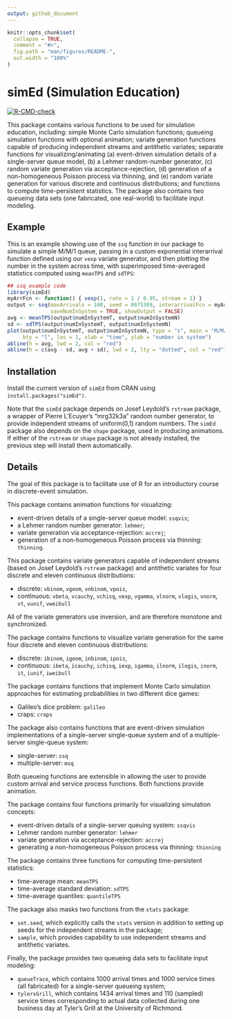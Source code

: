 ```yaml
---
output: github_document
---
```


<!-- README.md is generated from README.Rmd. Please edit that file -->

```r
knitr::opts_chunk$set(
  collapse = TRUE,
  comment = "#>",
  fig.path = "man/figures/README-",
  out.width = "100%"
)
```

# simEd (Simulation Education)

<!-- badges: start -->
[![R-CMD-check](https://github.com/blawson-bates/simEd/actions/workflows/R-CMD-check.yaml/badge.svg)](https://github.com/blawson-bates/simEd/actions/workflows/R-CMD-check.yaml)
<!-- badges: end -->

This package contains various functions to be used for simulation education,
including: simple Monte Carlo simulation functions; queueing simulation
functions with optional animation; variate generation functions capable of
producing independent streams and antithetic variates; separate functions for
visualizing/animating (a) event-driven simulation details of a single-server
queue model, (b) a Lehmer random-number generator, (c) random variate
generation via acceptance-rejection, (d) generation of a non-homogeneous
Poisson process via thinning, and (e) random variate generation for various
discrete and continuous distributions; and functions to compute time-persistent
statistics. The package also contains two queueing data sets (one fabricated,
one real-world) to facilitate input modeling.

## Example

This is an example showing use of the `ssq` function in our package to simulate
a simple M/M/1 queue, passing in a custom exponential interarrival function
defined using our `vexp` variate generator, and then plotting the number in the
system across time, with superimposed time-averaged statistics computed using
`meanTPS` and `sdTPS`:

```r
## ssq example code
library(simEd)
myArrFcn <- function() { vexp(1, rate = 1 / 0.95, stream = 1) }
output <- ssq(maxArrivals = 100, seed = 8675309, interarrivalFcn = myArrFcn,
              saveNumInSystem = TRUE, showOutput = FALSE)
avg <- meanTPS(output$numInSystemT, output$numInSystemN)
sd <- sdTPS(output$numInSystemT, output$numInSystemN)
plot(output$numInSystemT, output$numInSystemN, type = "s", main = "M/M/1 Queue",
     bty = "l", las = 1, xlab = "time", ylab = "number in system")
abline(h = avg, lwd = 2, col = "red")
abline(h = c(avg - sd, avg + sd), lwd = 2, lty = "dotted", col = "red")
```


## Installation

Install the current version of `simEd` from CRAN using
`install.packages("simEd")`.  

Note that the `simEd` package depends on Josef Leydold's `rstream` package, a
wrapper of Pierre L'Ecuyer's "mrg32k3a" random number generator, to provide
independent streams of uniform(0,1) random numbers.  The `simEd` package also
depends on the `shape` package, used in producing animations.  If either of the
`rstream` or `shape` package is not already installed, the previous step will
install them automatically.

## Details

The goal of this package is to facilitate use of R for an introductory course in
discrete-event simulation.

This package contains animation functions for visualizing:

* event-driven details of a single-server queue model: `ssqvis`;
* a Lehmer random number generator: `lehmer`; 
* variate generation via acceptance-rejection: `accrej`;
* generation of a non-homogeneous Poisson process via thinning: `thinning`.

This package contains variate generators capable of independent streams (based
on Josef Leydold's `rstream` package) and antithetic variates for four discrete
and eleven continuous distributions:

* discrete: `vbinom`, `vgeom`, `vnbinom`, `vpois`, 
* continuous: `vbeta`, `vcauchy`, `vchisq`, `vexp`, `vgamma`, `vlnorm`, `vlogis`, `vnorm`, `vt`, `vunif`, `vweibull`

All of the variate generators use inversion, and are therefore monotone and
synchronized.

The package contains functions to visualize variate generation for the same four
discrete and eleven continuous distributions:

* discrete: `ibinom`, `igeom`, `inbinom`, `ipois`, 
* continuous: `ibeta`, `icauchy`, `ichisq`, `iexp`, `igamma`, `ilnorm`, `ilogis`, `inorm`, `it`, `iunif`, `iweibull`

The package contains functions that implement Monte Carlo simulation approaches
for estimating probabilities in two different dice games:

* Galileo's dice problem: `galileo`
* craps: `craps`

The package also contains functions that are event-driven simulation
implementations of a single-server single-queue system and of a multiple-server
single-queue system:

* single-server: `ssq`
* multiple-server: `msq`

Both queueing functions are extensible in allowing the user to provide custom
arrival and service process functions.
Both functions provide animation.

The package contains four functions primarily for visualizing simulation concepts:

* event-driven details of a single-server queuing system: `ssqvis`
* Lehmer random number generator: `lehmer`
* variate generation via acceptance-rejection: `accrej`
* generating a non-homogeneous Poisson process via thinning: `thinning`

The package contains three functions for computing time-persistent statistics:

* time-average mean: `meanTPS`
* time-average standard deviation: `sdTPS`
* time-average quantiles: `quantileTPS`

The package also masks two functions from the `stats` package:

* `set.seed`, which explicitly calls the `stats` version in addition to setting up
   seeds for the independent streams in the package;
* `sample`, which provides capability to use independent streams and antithetic
   variates.

Finally, the package provides two queueing data sets to facilitate input
modeling:

* `queueTrace`, which contains 1000 arrival times and 1000 service times
   (all fabricated) for a single-server queueing system;
* `tylersGrill`, which contains 1434 arrival times and 110 (sampled) service
   times corresponding to actual data collected during one business day at Tyler's
   Grill at the University of Richmond.
